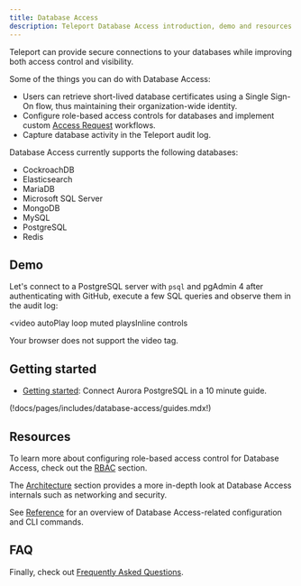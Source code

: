 ```yaml
---
title: Database Access
description: Teleport Database Access introduction, demo and resources.
---
```


Teleport can provide secure connections to your databases while improving both
access control and visibility.

Some of the things you can do with Database Access:

- Users can retrieve short-lived database certificates using a Single Sign-On
  flow, thus maintaining their organization-wide identity.
- Configure role-based access controls for databases and implement custom
  [Access Request](../access-controls/access-requests.mdx) workflows.
- Capture database activity in the Teleport audit log.

Database Access currently supports the following databases:

- CockroachDB
- Elasticsearch
- MariaDB
- Microsoft SQL Server
- MongoDB
- MySQL
- PostgreSQL
- Redis

## Demo

Let's connect to a PostgreSQL server with `psql` and pgAdmin 4 after authenticating
with GitHub, execute a few SQL queries and observe them in the audit log:

<video
  autoPlay
  loop
  muted
  playsInline
  controls
>
  <source
    src="../../img/database-access/dbaccessdemo.mp4"
    type="video/mp4"
  />

  <source
    src="../../img/database-access/dbaccessdemo.webm"
    type="video/webm"
  />

  Your browser does not support the video tag.
</video>

## Getting started

- [Getting started](./getting-started.mdx): Connect Aurora PostgreSQL in a 10
  minute guide.

(!docs/pages/includes/database-access/guides.mdx!)

## Resources

To learn more about configuring role-based access control for Database Access,
check out the [RBAC](./rbac.mdx) section.

The [Architecture](./architecture.mdx) section provides a more in-depth look at
Database Access internals such as networking and security.

See [Reference](./reference.mdx) for an overview of
Database Access-related configuration and CLI commands.

## FAQ

Finally, check out [Frequently Asked Questions](./faq.mdx).
